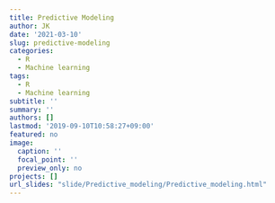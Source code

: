 ```yaml
---
title: Predictive Modeling
author: JK
date: '2021-03-10'
slug: predictive-modeling
categories:
  - R
  - Machine learning
tags:
  - R
  - Machine learning
subtitle: ''
summary: ''
authors: []
lastmod: '2019-09-10T10:58:27+09:00'
featured: no
image:
  caption: ''
  focal_point: ''
  preview_only: no
projects: []
url_slides: "slide/Predictive_modeling/Predictive_modeling.html"
---
```


